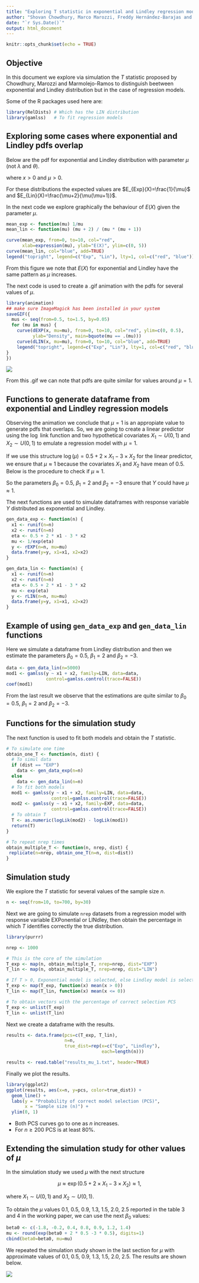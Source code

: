 ```yaml
---
title: "Exploring T statistic in exponential and Lindley regression models"
author: "Shovan Chowdhury, Marco Marozzi, Freddy Hernández-Barajas and Fernando Marmolejo-Ramos"
date: "`r Sys.Date()`"
output: html_document
---
```


```r
knitr::opts_chunk$set(echo = TRUE)
```

## Objective

In this document we explore via simulation the $T$ statistic proposed by Chowdhury, Marozzi and Marmolejo-Ramos to distinguish beetween exponential and Lindley distribution but in the case of regression models.

Some of the R packages used here are:

```r
library(RelDists) # Which has the LIN distribution
library(gamlss)   # To fit regression models
```

## Exploring some cases where exponential and Lindley pdfs overlap

Below are the pdf for exponential and Lindley distribution with parameter $\mu$ (not $\lambda$ and $\theta$).

\begin{equation}
\begin{split}
f_{Exp}(x;\mu) &= \mu e^{-\mu x}, \\
f_{Lin}(x;\mu) &= \frac{\mu^2}{1+\mu}\left(1+x\right) e^{-\mu x},
\end{split}
\end{equation}

where $x>0$ and $\mu>0$.

For these distributions the expected values are $E_{Exp}(X)=\frac{1}{\mu}$ and $E_{Lin}(X)=\frac{\mu+2}{\mu(\mu+1)}$.

In the next code we explore graphically the behaviour of $E(X)$ given the parameter $\mu$.

```r
mean_exp <- function(mu) 1/mu
mean_lin <- function(mu) (mu + 2) / (mu * (mu + 1))

curve(mean_exp, from=0, to=10, col="red",
      xlab=expression(mu), ylab="E(X)", ylim=c(0, 5))
curve(mean_lin, col="blue", add=TRUE)
legend("topright", legend=c("Exp", "Lin"), lty=1, col=c("red", "blue"))
```

From this figure we note that $E(X)$ for exponential and Lindley have the same pattern as $\mu$ increases.

The next code is used to create a .gif animation with the pdfs for several values of $\mu$.

```r
library(animation)
## make sure ImageMagick has been installed in your system
saveGIF({
  mus <- seq(from=0.5, to=1.5, by=0.05)
  for (mu in mus) {
    curve(dEXP(x, mu=mu), from=0, to=10, col="red", ylim=c(0, 0.5),
          ylab="Density", main=bquote(mu == .(mu)))
    curve(dLIN(x, mu=mu), from=0, to=10, col="blue", add=TRUE)
    legend("topright", legend=c("Exp", "Lin"), lty=1, col=c("red", "blue"))
}
})
```


![](animation.gif)

From this .gif we can note that pdfs are quite similar for values around $\mu=1$.

## Functions to generate dataframe from exponential and Lindley regression models

Observing the animation we conclude that $\mu=1$ is an appropiate value to generate pdfs that overlaps. So, we are going to create a linear predictor using the $\log$ link function and two hypothetical covariates $X_1 \sim U(0, 1)$ and $X_2 \sim U(0, 1)$ to emulate a regression model with $\mu=1$.

If we use this structure $\log(\mu) = 0.5 + 2 \times X_1 - 3 \times X_2$ for the linear predictor, we ensure that $\mu \approx 1$ because the covariates $X_1$ and $X_2$ have mean of 0.5. Below is the procedure to check if $\mu \approx 1$.

\begin{equation}
\begin{split}
\log(\mu) &= 0.5 + 2 \times X_1 - 3 \times X_2, \\
\log(\mu) &\approx 0.5 + 2 \times 0.5 - 3 \times 0.5, \\
\mu       &\approx \exp(0.5 + 2 \times 0.5 - 3 \times 0.5), \\
\mu       &\approx \exp(0.5 + 1 - 1.5), \\
\mu       &\approx \exp(0), \\
\mu       &\approx 1,
\end{split}
\end{equation}

So the parameters $\beta_0=0.5$, $\beta_1=2$ and $\beta_2=-3$ ensure that $Y$ could have $\mu \approx 1$.

The next functions are used to simulate dataframes with response variable $Y$ distributed as exponential and Lindley.

```r
gen_data_exp <- function(n) {
  x1 <- runif(n=n)
  x2 <- runif(n=n)
  eta <- 0.5 + 2 * x1 - 3 * x2
  mu <- 1/exp(eta)
  y <- rEXP(n=n, mu=mu)
  data.frame(y=y, x1=x1, x2=x2)
}

gen_data_lin <- function(n) {
  x1 <- runif(n=n)
  x2 <- runif(n=n)
  eta <- 0.5 + 2 * x1 - 3 * x2
  mu <- exp(eta)
  y <- rLIN(n=n, mu=mu)
  data.frame(y=y, x1=x1, x2=x2)
}
```

## Example of using `gen_data_exp` and `gen_data_lin` functions

Here we simulate a dataframe from Lindley distribution and then we estimate the parameters $\beta_0=0.5$, $\beta_1=2$ and $\beta_2=-3$.

```r
data <- gen_data_lin(n=5000)
mod1 <- gamlss(y ~ x1 + x2, family=LIN, data=data,
               control=gamlss.control(trace=FALSE))
coef(mod1)
```

From the last result we observe that the estimations are quite similar to $\beta_0=0.5$, $\beta_1=2$ and $\beta_2=-3$.

## Functions for the simulation study

The next function is used to fit both models and obtain the $T$ statistic.

```r
# To simulate one time
obtain_one_T <- function(n, dist) {
  # To simul data
  if (dist == "EXP")
    data <- gen_data_exp(n=n)
  else
    data <- gen_data_lin(n=n)
  # To fit both models
  mod1 <- gamlss(y ~ x1 + x2, family=LIN, data=data,
                 control=gamlss.control(trace=FALSE))
  mod2 <- gamlss(y ~ x1 + x2, family=EXP, data=data,
                 control=gamlss.control(trace=FALSE))
  # To obtain T
  T <- as.numeric(logLik(mod2) - logLik(mod1))
  return(T)
}

# To repeat nrep times
obtain_multiple_T <- function(n, nrep, dist) {
 replicate(n=nrep, obtain_one_T(n=n, dist=dist)) 
}
```

## Simulation study

We explore the $T$ statistic for several values of the sample size $n$.

```r
n <- seq(from=10, to=700, by=30)
```

Next we are going to simulate `nrep` datasets from a regression model with response variable EXPonential or LINdley, then obtain the percentage in which $T$ identifies correctly the true distribution.

```r
library(purrr)

nrep <- 1000

# This is the core of the simulation
T_exp <- map(n, obtain_multiple_T, nrep=nrep, dist="EXP")
T_lin <- map(n, obtain_multiple_T, nrep=nrep, dist="LIN")

# If T > 0, Exponential model is selected, else Lindley model is selected
T_exp <- map(T_exp, function(x) mean(x > 0))
T_lin <- map(T_lin, function(x) mean(x <= 0))

# To obtain vectors with the percentage of correct selection PCS
T_exp <- unlist(T_exp)
T_lin <- unlist(T_lin)
```

Next we create a dataframe with the results.

```r
results <- data.frame(pcs=c(T_exp, T_lin), 
                      n=n, 
                      true_dist=rep(x=c("Exp", "Lindley"), 
                                    each=length(n)))
```

```r
results <- read.table("results_mu_1.txt", header=TRUE)
```

Finally we plot the results.

```r
library(ggplot2)
ggplot(results, aes(x=n, y=pcs, color=true_dist)) + 
  geom_line() +
  labs(y = "Probability of correct model selection (PCS)",
       x = "Sample size (n)") +
  ylim(0, 1)
```

- Both PCS curves go to one as $n$ increases.
- For $n \geq 200$ PCS is at least 80%.

## Extending the simulation study for other values of $\mu$

In the simulation study we used $\mu$ with the next structure

$$\mu \approx \exp(0.5 + 2 \times X_1 - 3 \times X_2) \approx 1,$$

where $X_1 \sim U(0, 1)$ and $X_2 \sim U(0, 1)$. 

To obtain the $\mu$ values 0.1, 0.5, 0.9, 1.3, 1.5, 2.0, 2.5 reported in the table 3 and 4 in the working paper, we can use the next $\beta_0$ values:

```r
beta0 <- c(-1.8, -0.2, 0.4, 0.8, 0.9, 1.2, 1.4)
mu <- round(exp(beta0 + 2 * 0.5 -3 * 0.5), digits=1)
cbind(beta0=beta0, mu=mu)
```

We repeated the simulation study shown in the last section for $\mu$ with approximate values of 0.1, 0.5, 0.9, 1.3, 1.5, 2.0, 2.5. The results are shown below.

![](animation_pcs_for_mu.gif)


